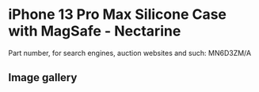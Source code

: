 # iPhone 13 Pro Max Silicone Case with MagSafe - Nectarine

Part number, for search engines, auction websites and such: MN6D3ZM/A

## Image gallery

<div style={{ width: "768px" }}>
  <GalleryComponent
    images={[
      {
        original: "/everysource/MN6D3",
        thumbnail: "/everypreview/MN6D3",
      },
      {
        original: "/everysource/MN6D3_AV1",
        thumbnail: "/everypreview/MN6D3_AV1",
      },
      {
        original: "/everysource/MN6D3_AV2",
        thumbnail: "/everypreview/MN6D3_AV2",
      },
      {
        original: "/everysource/MN6D3_AV3",
        thumbnail: "/everypreview/MN6D3_AV3",
      },
      {
        original: "/everysource/MN6D3_AV4",
        thumbnail: "/everypreview/MN6D3_AV4",
      }
    ]}
  />
</div>